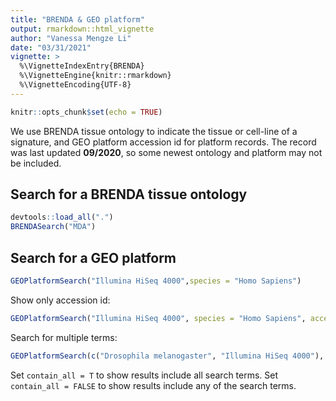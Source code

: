 ```yaml
---
title: "BRENDA & GEO platform"
output: rmarkdown::html_vignette
author: "Vanessa Mengze Li"
date: "03/31/2021"
vignette: >
  %\VignetteIndexEntry{BRENDA}
  %\VignetteEngine{knitr::rmarkdown}
  %\VignetteEncoding{UTF-8}
---
```


```r
knitr::opts_chunk$set(echo = TRUE)
```

We use BRENDA tissue ontology to indicate the tissue or cell-line of a signature, and GEO platform accession id for platform records. The record was last updated **09/2020**, so some newest ontology and platform may not be included. 

## Search for a BRENDA tissue ontology
```r
devtools::load_all(".")
BRENDASearch("MDA")
```

## Search for a GEO platform
```r
GEOPlatformSearch("Illumina HiSeq 4000",species = "Homo Sapiens")
```

Show only accession id:
```r
GEOPlatformSearch("Illumina HiSeq 4000", species = "Homo Sapiens", accession_only = TRUE)
```

Search for multiple terms: 
```r
GEOPlatformSearch(c("Drosophila melanogaster", "Illumina HiSeq 4000"), species = "Homo Sapiens", contain_all = TRUE)
```
Set `contain_all = T` to show results include all search terms. Set `contain_all = FALSE` to show results include any of the search terms. 


